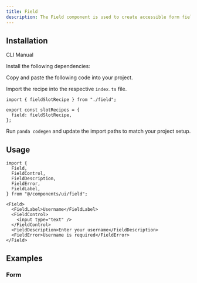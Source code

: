 ```yaml
---
title: Field
description: The Field component is used to create accessible form fields.
---
```


<ComponentPreview name="field-demo" />

## Installation

<InstallationTabs>

<TabsList>
  <TabsTrigger value="cli">CLI</TabsTrigger>
  <TabsTrigger value="manual">Manual</TabsTrigger>
</TabsList>

<TabsContent value="cli">

<PackageRunner command="nore-ui@latest add field" />

</TabsContent>

<TabsContent value="manual">

<Steps>

<Step>Install the following dependencies:</Step>

<PackageInstaller name="@radix-ui/react-slot" />

<Step>Copy and paste the following code into your project.</Step>

<ComponentSource name="field.ts" type="slot-recipe" />

<ComponentSource name="field.tsx" type="component" />

<Step>Import the recipe into the respective `index.ts` file.</Step>

```tsx
import { fieldSlotRecipe } from "./field";

export const slotRecipes = {
  field: fieldSlotRecipe,
};
```

<Step>Run `panda codegen` and update the import paths to match your project setup.</Step>

</Steps>

</TabsContent>

</InstallationTabs>

## Usage

```tsx
import {
  Field,
  FieldControl,
  FieldDescription,
  FieldError,
  FieldLabel,
} from "@/components/ui/field";
```

```tsx
<Field>
  <FieldLabel>Username</FieldLabel>
  <FieldControl>
    <input type="text" />
  </FieldControl>
  <FieldDescription>Enter your username</FieldDescription>
  <FieldError>Username is required</FieldError>
</Field>
```

## Examples

### Form

<ComponentPreview name="field-form" />
